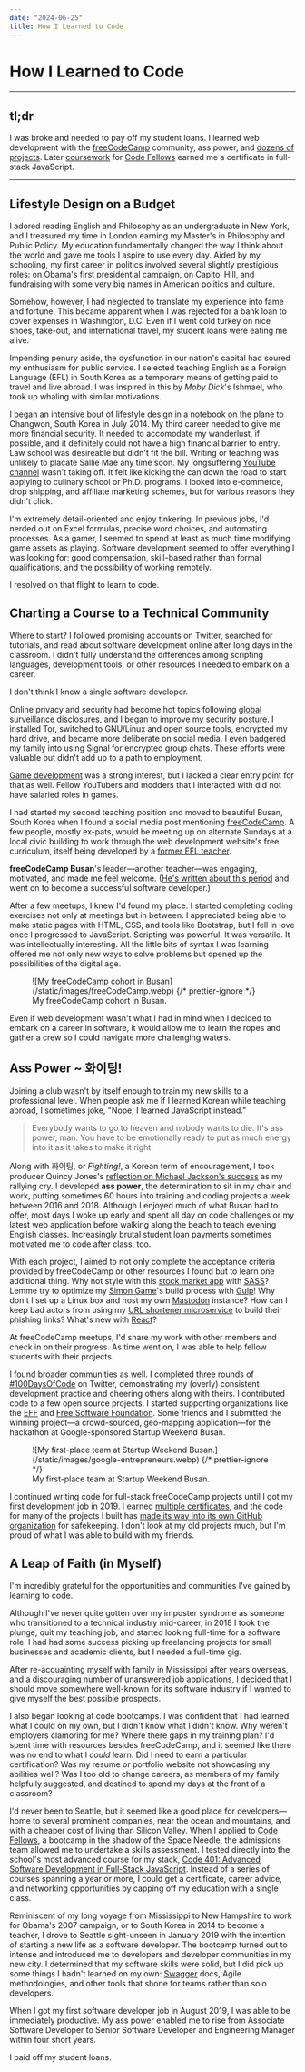 ```yaml
---
date: "2024-06-25"
title: How I Learned to Code
---
```


# How I Learned to Code

---

## tl;dr

I was broke and needed to pay off my student loans. I learned web development
with the [freeCodeCamp](https://www.freeCodeCamp.org) community, ass power, and
[dozens of projects](https://github.com/orgs/CharmedSatyr-freeCodeCamp/repositories?type=all).
Later [coursework](https://github.com/charmedsatyr-401-advanced-javascript) for
[Code Fellows](https://www.codefellows.org/) earned me a certificate in
full-stack JavaScript.

---

## Lifestyle Design on a Budget

I adored reading English and Philosophy as an undergraduate in New York, and I
treasured my time in London earning my Master's in Philosophy and Public Policy.
My education fundamentally changed the way I think about the world and gave me
tools I aspire to use every day. Aided by my schooling, my first career in
politics involved several slightly prestigious roles: on Obama's first
presidential campaign, on Capitol Hill, and fundraising with some very big names
in American politics and culture.

Somehow, however, I had neglected to translate my experience into fame and
fortune. This became apparent when I was rejected for a bank loan to cover
expenses in Washington, D.C. Even if I went cold turkey on nice shoes, take-out,
and international travel, my student loans were eating me alive.

Impending penury aside, the dysfunction in our nation's capital had soured my
enthusiasm for public service. I selected teaching English as a Foreign Language
(EFL) in South Korea as a temporary means of getting paid to travel and live
abroad. I was inspired in this by _Moby Dick_'s Ishmael, who took up whaling
with similar motivations.

I began an intensive bout of lifestyle design in a notebook on the plane to
Changwon, South Korea in July 2014. My third career needed to give me more
financial security. It needed to accomodate my wanderlust, if possible, and it
definitely could not have a high financial barrier to entry. Law school was
desireable but didn't fit the bill. Writing or teaching was unlikely to placate
Sallie Mae any time soon. My longsuffering
[YouTube channel](https://www.youtube.com/user/wenwrendogaming) wasn't taking
off. It felt like kicking the can down the road to start applying to culinary
school or Ph.D. programs. I looked into e-commerce, drop shipping, and affiliate
marketing schemes, but for various reasons they didn't click.

I'm extremely detail-oriented and enjoy tinkering. In previous jobs, I'd nerded
out on Excel formulas, precise word choices, and automating processes. As a
gamer, I seemed to spend at least as much time modifying game assets as playing.
Software development seemed to offer everything I was looking for: good
compensation, skill-based rather than formal qualifications, and the possibility
of working remotely.

I resolved on that flight to learn to code.

## Charting a Course to a Technical Community

Where to start? I followed promising accounts on Twitter, searched for
tutorials, and read about software development online after long days in the
classroom. I didn't fully understand the differences among scripting languages,
development tools, or other resources I needed to embark on a career.

I don't think I knew a single software developer.

Online privacy and security had become hot topics following
[global surveillance disclosures](https://en.wikipedia.org/wiki/2010s_global_surveillance_disclosures),
and I began to improve my security posture. I installed Tor, switched to
GNU/Linux and open source tools, encrypted my hard drive, and became more
deliberate on social media. I even badgered my family into using Signal for
encrypted group chats. These efforts were valuable but didn't add up to a path
to employment.

[Game development](/games) was a strong interest, but I lacked a clear entry
point for that as well. Fellow YouTubers and modders that I interacted with did
not have salaried roles in games.

I had started my second teaching position and moved to beautiful Busan, South
Korea when I found a social media post mentioning
[freeCodeCamp](https://www.freecodecamp.org). A few people, mostly ex-pats,
would be meeting up on alternate Sundays at a local civic building to work
through the web development website's free curriculum, itself being developed by
a [former EFL teacher](https://www.freecodecamp.org/news/author/quincylarson/).

**freeCodeCamp Busan**'s leader—another teacher—was engaging, motivated, and
made me feel welcome.
([He's written about this period](https://www.freecodecamp.org/news/south-korea-will-pay-you-to-learn-coding-5947fa625659/)
and went on to become a successful software developer.)

After a few meetups, I knew I'd found my place. I started completing coding
exercises not only at meetings but in between. I appreciated being able to make
static pages with HTML, CSS, and tools like Bootstrap, but I fell in love once I
progressed to JavaScript. Scripting was powerful. It was versatile. It was
intellectually interesting. All the little bits of syntax I was learning offered
me not only new ways to solve problems but opened up the possibilities of the
digital age.

<figure>
	![My freeCodeCamp cohort in Busan](/static/images/freeCodeCamp.webp)
	{/* prettier-ignore */}
	<figcaption>
		My freeCodeCamp cohort in Busan.
	</figcaption>
</figure>

Even if web development wasn't what I had in mind when I decided to embark on a
career in software, it would allow me to learn the ropes and gather a crew so I
could navigate more challenging waters.

## Ass Power ~ 화이팅!

Joining a club wasn't by itself enough to train my new skills to a professional
level. When people ask me if I learned Korean while teaching abroad, I sometimes
joke, "Nope, I learned JavaScript instead."

> Everybody wants to go to heaven and nobody wants to die. It's ass power, man.
> You have to be emotionally ready to put as much energy into it as it takes to
> make it right.

Along with 화이팅, or _Fighting!_, a Korean term of encouragement, I took
producer Quincy Jones's
[reflection on Michael Jackson's success](https://www.worldradiohistory.com/Archive-All-Music/Musician/1980/1981/Musician-1981-09.pdf)
as my rallying cry. I developed **ass power**, the determination to sit in my
chair and work, putting sometimes 60 hours into training and coding projects a
week between 2016 and 2018. Although I enjoyed much of what Busan had to offer,
most days I woke up early and spent all day on code challenges or my latest web
application before walking along the beach to teach evening English classes.
Increasingly brutal student loan payments sometimes motivated me to code after
class, too.

With each project, I aimed to not only complete the acceptance criteria provided
by freeCodeCamp or other resources I found but to learn one additional thing.
Why not style with this
[stock market app](https://github.com/CharmedSatyr-freeCodeCamp/charmed_cash/tree/master)
with [SASS](https://sass-lang.com/)? Lemme try to optimize my
[Simon Game](https://github.com/CharmedSatyr-freeCodeCamp/simon_game)'s build
process with [Gulp](https://gulpjs.com/)! Why don't I set up a Linux box and
host my own [Mastodon](https://www.mastodon.social) instance? How can I keep bad
actors from using my
[URL shortener microservice](https://github.com/CharmedSatyr-freeCodeCamp/url_shortener_microservice)
to build their phishing links? What's new with [React](https://react.dev/)?

At freeCodeCamp meetups, I'd share my work with other members and check in on
their progress. As time went on, I was able to help fellow students with their
projects.

I found broader communities as well. I completed three rounds of
[#100DaysOfCode](https://x.com/hashtag/100daysofcode) on Twitter, demonstrating
my (overly) consistent development practice and cheering others along with
theirs. I contributed code to a few open source projects. I started supporting
organizations like the [EFF](https://www.eff.org) and
[Free Software Foundation](https://fsf.org). Some friends and I submitted the
winning project—a crowd-sourced, geo-mapping application—for the hackathon at
Google-sponsored Startup Weekend Busan.

<figure>
	![My first-place team at Startup Weekend
	Busan.](/static/images/google-entrepreneurs.webp)
	{/* prettier-ignore */}
	<figcaption>
		My first-place team at Startup Weekend Busan.
	</figcaption>
</figure>

I continued writing code for full-stack freeCodeCamp projects until I got my
first development job in 2019. I earned
[multiple certificates](https://www.freecodecamp.org/charmedsatyr), and the code
for many of the projects I built has
[made its way into its own GitHub organization](https://github.com/CharmedSatyr-freeCodeCamp)
for safekeeping. I don't look at my old projects much, but I'm proud of what I
was able to build with my friends.

## A Leap of Faith (in Myself)

I'm incredibly grateful for the opportunities and communities I've gained by
learning to code.

Although I've never quite gotten over my imposter syndrome as someone who
transitioned to a technical industry mid-career, in 2018 I took the plunge, quit
my teaching job, and started looking full-time for a software role. I had had
some success picking up freelancing projects for small businesses and academic
clients, but I needed a full-time gig.

After re-acquainting myself with family in Mississippi after years overseas, and
a discouraging number of unanswered job applications, I decided that I should
move somewhere well-known for its software industry if I wanted to give myself
the best possible prospects.

I also began looking at code bootcamps. I was confident that I had learned what
I could on my own, but I didn't know what I didn't know. Why weren't employers
clamoring for me? Where there gaps in my training plan? I'd spent time with
resources besides freeCodeCamp, and it seemed like there was no end to what I
_could_ learn. Did I need to earn a particular certification? Was my resume or
portfolio website not showcasing my abilities well? Was I too old to change
careers, as members of my family helpfully suggested, and destined to spend my
days at the front of a classroom?

I'd never been to Seattle, but it seemed like a good place for developers—home
to several prominent companies, near the ocean and mountains, and with a cheaper
cost of living than Silicon Valley. When I applied to
[Code Fellows](https://www.codefellows.org/), a bootcamp in the shadow of the
Space Needle, the admissions team allowed me to undertake a skills assessment. I
tested directly into the school's most advanced course for my stack,
[Code 401: Advanced Software Development in Full-Stack JavaScript](https://www.codefellows.org/courses/code-401/advanced-software-development-in-full-stack-javascript/).
Instead of a series of courses spanning a year or more, I could get a
certificate, career advice, and networking opportunities by capping off my
education with a single class.

Reminiscent of my long voyage from Mississippi to New Hampshire to work for
Obama's 2007 campaign, or to South Korea in 2014 to become a teacher, I drove to
Seattle sight-unseen in January 2019 with the intention of starting a new life
as a software developer. The bootcamp turned out to intense and introduced me to
developers and developer communities in my new city. I determined that my
software skills were solid, but I did pick up some things I hadn't learned on my
own: [Swagger](https://swagger.io/) docs, Agile methodologies, and other tools
that shone for teams rather than solo developers.

When I got my first software developer job in August 2019, I was able to be
immediately productive. My ass power enabled me to rise from Associate Software
Developer to Senior Software Developer and Engineering Manager within four short
years.

I paid off my student loans.
